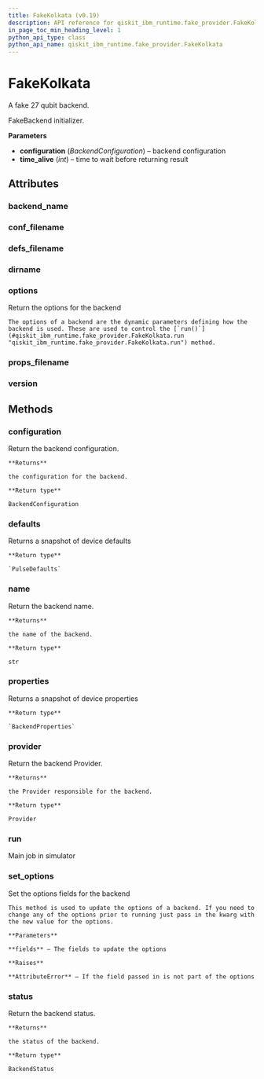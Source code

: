 ```yaml
---
title: FakeKolkata (v0.19)
description: API reference for qiskit_ibm_runtime.fake_provider.FakeKolkata in qiskit-ibm-runtime v0.19
in_page_toc_min_heading_level: 1
python_api_type: class
python_api_name: qiskit_ibm_runtime.fake_provider.FakeKolkata
---
```


# FakeKolkata

<Class id="qiskit_ibm_runtime.fake_provider.FakeKolkata" isDedicatedPage={true} github="https://github.com/qiskit/qiskit-ibm-runtime/tree/stable/0.19/qiskit_ibm_runtime/fake_provider/backends/kolkata/fake_kolkata.py" signature="FakeKolkata" modifiers="class">
  A fake 27 qubit backend.

  FakeBackend initializer.

  **Parameters**

  *   **configuration** (*BackendConfiguration*) – backend configuration
  *   **time\_alive** (*int*) – time to wait before returning result

  ## Attributes

  ### backend\_name

  <Attribute id="qiskit_ibm_runtime.fake_provider.FakeKolkata.backend_name" attributeValue="'fake_kolkata'" />

  ### conf\_filename

  <Attribute id="qiskit_ibm_runtime.fake_provider.FakeKolkata.conf_filename" attributeValue="'conf_kolkata.json'" />

  ### defs\_filename

  <Attribute id="qiskit_ibm_runtime.fake_provider.FakeKolkata.defs_filename" attributeValue="'defs_kolkata.json'" />

  ### dirname

  <Attribute id="qiskit_ibm_runtime.fake_provider.FakeKolkata.dirname" attributeValue="'/home/runner/work/qiskit-ibm-runtime/qiskit-ibm-runtime/qiskit_ibm_runtime/fake_provider/backends/kolkata'" />

  ### options

  <Attribute id="qiskit_ibm_runtime.fake_provider.FakeKolkata.options">
    Return the options for the backend

    The options of a backend are the dynamic parameters defining how the backend is used. These are used to control the [`run()`](#qiskit_ibm_runtime.fake_provider.FakeKolkata.run "qiskit_ibm_runtime.fake_provider.FakeKolkata.run") method.
  </Attribute>

  ### props\_filename

  <Attribute id="qiskit_ibm_runtime.fake_provider.FakeKolkata.props_filename" attributeValue="'props_kolkata.json'" />

  ### version

  <Attribute id="qiskit_ibm_runtime.fake_provider.FakeKolkata.version" attributeValue="1" />

  ## Methods

  ### configuration

  <Function id="qiskit_ibm_runtime.fake_provider.FakeKolkata.configuration" signature="configuration()">
    Return the backend configuration.

    **Returns**

    the configuration for the backend.

    **Return type**

    BackendConfiguration
  </Function>

  ### defaults

  <Function id="qiskit_ibm_runtime.fake_provider.FakeKolkata.defaults" signature="defaults()">
    Returns a snapshot of device defaults

    **Return type**

    `PulseDefaults`
  </Function>

  ### name

  <Function id="qiskit_ibm_runtime.fake_provider.FakeKolkata.name" signature="name()">
    Return the backend name.

    **Returns**

    the name of the backend.

    **Return type**

    str
  </Function>

  ### properties

  <Function id="qiskit_ibm_runtime.fake_provider.FakeKolkata.properties" signature="properties()">
    Returns a snapshot of device properties

    **Return type**

    `BackendProperties`
  </Function>

  ### provider

  <Function id="qiskit_ibm_runtime.fake_provider.FakeKolkata.provider" signature="provider()">
    Return the backend Provider.

    **Returns**

    the Provider responsible for the backend.

    **Return type**

    Provider
  </Function>

  ### run

  <Function id="qiskit_ibm_runtime.fake_provider.FakeKolkata.run" signature="run(run_input, **kwargs)">
    Main job in simulator
  </Function>

  ### set\_options

  <Function id="qiskit_ibm_runtime.fake_provider.FakeKolkata.set_options" signature="set_options(**fields)">
    Set the options fields for the backend

    This method is used to update the options of a backend. If you need to change any of the options prior to running just pass in the kwarg with the new value for the options.

    **Parameters**

    **fields** – The fields to update the options

    **Raises**

    **AttributeError** – If the field passed in is not part of the options
  </Function>

  ### status

  <Function id="qiskit_ibm_runtime.fake_provider.FakeKolkata.status" signature="status()">
    Return the backend status.

    **Returns**

    the status of the backend.

    **Return type**

    BackendStatus
  </Function>
</Class>

